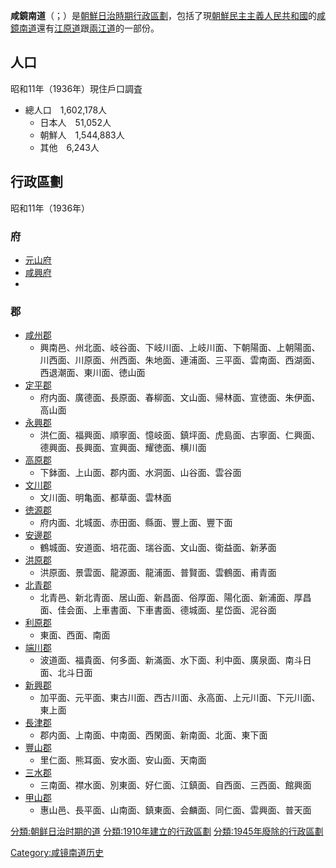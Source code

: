 {{Infobox former subdivision
|native_name = 
|conventional_long_name = 咸鏡南道
|common_name = 咸南
|subdivision = 道
|nation = 朝鮮總督府
|year_start = 1910年
|event_start = 
|date_start = 
|year_end = 1945年
|event_end = 
|date_end = 
|p1 = 
|flag_p1 = 
|s1 = 
|flag_s1 = 
|image_flag = 
|image_coat = 
|image_map = Kankyō-nan Prefecture (August 15, 1945).png
|image_map_caption = 
|capital = 咸興
|common_languages       =
|stat_year1             = 1940年
|stat_area1             = 31978.41
|stat_pop1              = 1878992
|political_subdiv = 3府、16郡
|today = {{DPRK}}[[咸鏡南道|咸鏡南道]]、[[兩江道|兩江道]]、[[江原道_(朝鮮)|江原道]]一部
}}
'''咸鏡南道'''（{{jpn|j=咸鏡南道|hg=かんきょうなんどう|rm=Kankyō-nan-dō}}；{{kor|k=함경남도|hj=咸鏡南道|rm=Hamgyŏngnam-do}}）是[[朝鮮日治時期行政區劃|朝鮮日治時期行政區劃]]，包括了現[[朝鮮民主主義人民共和國|朝鮮民主主義人民共和國]]的[[咸鏡南道|咸鏡南道]]還有[[江原道_(朝鮮)|江原道]]跟[[兩江道|兩江道]]的一部份。

==人口==
昭和11年（1936年）現住戶口調査
*總人口　1,602,178人
**日本人　51,052人
**朝鮮人　1,544,883人
**其他　6,243人

==行政區劃==
昭和11年（1936年）
===府===
*[[元山市|元山府]]
*[[咸興市|咸興府]]
*{{link-jp|興南區域|興南区域|興南府}}
===郡===
*[[咸州郡|咸州郡]]
**興南邑、州北面、岐谷面、下岐川面、上岐川面、下朝陽面、上朝陽面、川西面、川原面、州西面、朱地面、連浦面、三平面、雲南面、西湖面、西退潮面、東川面、徳山面
*[[定平郡|定平郡]]
**府内面、廣德面、長原面、春柳面、文山面、帰林面、宣徳面、朱伊面、高山面
*[[永興郡|永興郡]]
**洪仁面、福興面、順寧面、憶岐面、鎮坪面、虎島面、古寧面、仁興面、德興面、長興面、宣興面、耀徳面、横川面
*[[高原郡|高原郡]]
**下鉢面、上山面、郡内面、水洞面、山谷面、雲谷面
*[[文川市|文川郡]]
**文川面、明亀面、都草面、雲林面
*[[元山市|徳源郡]]
**府内面、北城面、赤田面、縣面、豐上面、豐下面
*[[安邊郡|安邊郡]]
**鶴城面、安道面、培花面、瑞谷面、文山面、衛益面、新茅面
*[[洪原郡|洪原郡]]
**洪原面、景雲面、龍源面、龍浦面、普賢面、雲鶴面、甫青面
*[[北青郡|北青郡]]
**北青邑、新北青面、居山面、新昌面、俗厚面、陽化面、新浦面、厚昌面、佳会面、上車書面、下車書面、德城面、星岱面、泥谷面
*[[利原郡|利原郡]]
**東面、西面、南面
*[[端川市|端川郡]]
**波道面、福貴面、何多面、新滿面、水下面、利中面、廣泉面、南斗日面、北斗日面
*[[新興郡|新興郡]]
**加平面、元平面、東古川面、西古川面、永高面、上元川面、下元川面、東上面
*[[長津郡|長津郡]]
**郡内面、上南面、中南面、西閑面、新南面、北面、東下面
*[[金亨權郡|豐山郡]]
**里仁面、熊耳面、安水面、安山面、天南面
*[[三水郡|三水郡]]
**三南面、襟水面、別東面、好仁面、江鎮面、自西面、三西面、館興面
*[[甲山郡|甲山郡]]
**惠山邑、長平面、山南面、鎮東面、会麟面、同仁面、雲興面、普天面

{{DEFAULTSORT:Kankyounan-do}}
{{日本海外领地行政区划}}

[[分類:朝鲜日治时期的道|分類:朝鲜日治时期的道]]
[[分類:1910年建立的行政區劃|分類:1910年建立的行政區劃]]
[[分類:1945年廢除的行政區劃|分類:1945年廢除的行政區劃]]
[[Category:咸镜南道历史|Category:咸镜南道历史]]